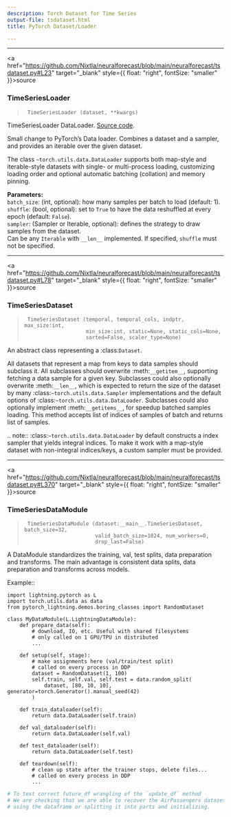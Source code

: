 ```yaml
---
description: Torch Dataset for Time Series
output-file: tsdataset.html
title: PyTorch Dataset/Loader

---
```


------------------------------------------------------------------------

<a
href="https://github.com/Nixtla/neuralforecast/blob/main/neuralforecast/tsdataset.py#L23"
target="_blank" style={{ float: "right", fontSize: "smaller" }}>source</a>

### TimeSeriesLoader

> ``` text
>  TimeSeriesLoader (dataset, **kwargs)
> ```

TimeSeriesLoader DataLoader. [Source
code](https://github.com/Nixtla/neuralforecast1/blob/main/neuralforecast/tsdataset.py).

Small change to PyTorch’s Data loader. Combines a dataset and a sampler,
and provides an iterable over the given dataset.

The class `~torch.utils.data.DataLoader` supports both map-style and
iterable-style datasets with single- or multi-process loading,
customizing loading order and optional automatic batching (collation)
and memory pinning.

**Parameters:**<br/> `batch_size`: (int, optional): how many samples per
batch to load (default: 1).<br/> `shuffle`: (bool, optional): set to
`True` to have the data reshuffled at every epoch (default:
`False`).<br/> `sampler`: (Sampler or Iterable, optional): defines the
strategy to draw samples from the dataset.<br/> Can be any `Iterable`
with `__len__` implemented. If specified, `shuffle` must not be
specified.<br/>

------------------------------------------------------------------------

<a
href="https://github.com/Nixtla/neuralforecast/blob/main/neuralforecast/tsdataset.py#L78"
target="_blank" style={{ float: "right", fontSize: "smaller" }}>source</a>

### TimeSeriesDataset

> ``` text
>  TimeSeriesDataset (temporal, temporal_cols, indptr, max_size:int,
>                     min_size:int, static=None, static_cols=None,
>                     sorted=False, scaler_type=None)
> ```

An abstract class representing a :class:`Dataset`.

All datasets that represent a map from keys to data samples should
subclass it. All subclasses should overwrite :meth:`__getitem__`,
supporting fetching a data sample for a given key. Subclasses could also
optionally overwrite :meth:`__len__`, which is expected to return the
size of the dataset by many :class:`~torch.utils.data.Sampler`
implementations and the default options of
:class:`~torch.utils.data.DataLoader`. Subclasses could also optionally
implement :meth:`__getitems__`, for speedup batched samples loading.
This method accepts list of indices of samples of batch and returns list
of samples.

.. note:: :class:`~torch.utils.data.DataLoader` by default constructs a
index sampler that yields integral indices. To make it work with a
map-style dataset with non-integral indices/keys, a custom sampler must
be provided.

------------------------------------------------------------------------

<a
href="https://github.com/Nixtla/neuralforecast/blob/main/neuralforecast/tsdataset.py#L370"
target="_blank" style={{ float: "right", fontSize: "smaller" }}>source</a>

### TimeSeriesDataModule

> ``` text
>  TimeSeriesDataModule (dataset:__main__.TimeSeriesDataset, batch_size=32,
>                        valid_batch_size=1024, num_workers=0,
>                        drop_last=False)
> ```

A DataModule standardizes the training, val, test splits, data
preparation and transforms. The main advantage is consistent data
splits, data preparation and transforms across models.

Example::

``` text
import lightning.pytorch as L
import torch.utils.data as data
from pytorch_lightning.demos.boring_classes import RandomDataset

class MyDataModule(L.LightningDataModule):
    def prepare_data(self):
        # download, IO, etc. Useful with shared filesystems
        # only called on 1 GPU/TPU in distributed
        ...

    def setup(self, stage):
        # make assignments here (val/train/test split)
        # called on every process in DDP
        dataset = RandomDataset(1, 100)
        self.train, self.val, self.test = data.random_split(
            dataset, [80, 10, 10], generator=torch.Generator().manual_seed(42)
        )

    def train_dataloader(self):
        return data.DataLoader(self.train)

    def val_dataloader(self):
        return data.DataLoader(self.val)

    def test_dataloader(self):
        return data.DataLoader(self.test)

    def teardown(self):
        # clean up state after the trainer stops, delete files...
        # called on every process in DDP
        ...
```

```python
# To test correct future_df wrangling of the `update_df` method
# We are checking that we are able to recover the AirPassengers dataset
# using the dataframe or splitting it into parts and initializing.
```

